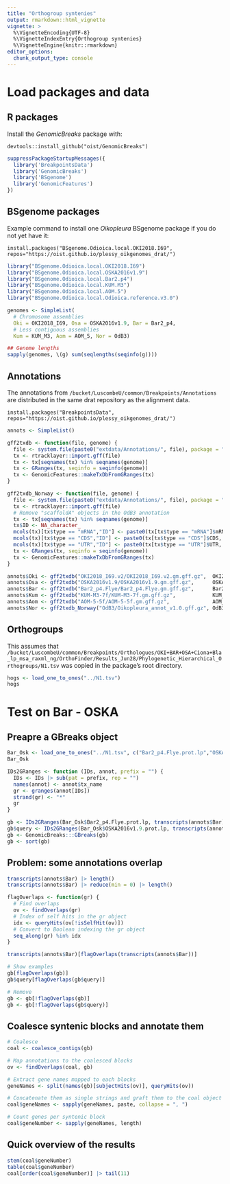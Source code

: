 ```yaml
---
title: "Orthogroup syntenies"
output: rmarkdown::html_vignette
vignette: >
  %\VignetteEncoding{UTF-8}
  %\VignetteIndexEntry{Orthogroup syntenies}
  %\VignetteEngine{knitr::rmarkdown}
editor_options: 
  chunk_output_type: console
---
```


Load packages and data
======================

R packages
----------

Install the _GenomicBreaks_ package with:

```
devtools::install_github("oist/GenomicBreaks")
```

```r
suppressPackageStartupMessages({
  library('BreakpointsData')
  library('GenomicBreaks')
  library('BSgenome')
  library('GenomicFeatures')
})
```

BSgenome packages
-----------------

Example command to install one _Oikopleura_ BSgenome package if you do not yet
have it:

```
install.packages("BSgenome.Odioica.local.OKI2018.I69", repos="https://oist.github.io/plessy_oikgenomes_drat/")
```

```r
library("BSgenome.Odioica.local.OKI2018.I69")
library("BSgenome.Odioica.local.OSKA2016v1.9")
library("BSgenome.Odioica.local.Bar2.p4")
library("BSgenome.Odioica.local.KUM.M3")
library("BSgenome.Odioica.local.AOM.5")
library("BSgenome.Odioica.local.Odioica.reference.v3.0")

genomes <- SimpleList(
  # Chromosome assemblies
  Oki = OKI2018_I69, Osa = OSKA2016v1.9, Bar = Bar2_p4,
  # Less contiguous assemblies
  Kum = KUM_M3, Aom = AOM_5, Nor = OdB3)

## Genome lengths
sapply(genomes, \(g) sum(seqlengths(seqinfo(g))))
```

Annotations
-----------

The annotations from `/bucket/LuscombeU/common/Breakpoints/Annotations` are
distributed in the same drat repository as the alignment data.

```
install.packages("BreakpointsData", repos="https://oist.github.io/plessy_oikgenomes_drat/")
```

```r
annots <- SimpleList()

gff2txdb <- function(file, genome) {
  file <- system.file(paste0("extdata/Annotations/", file), package = "BreakpointsData")
  tx <- rtracklayer::import.gff(file)
  tx <- tx[seqnames(tx) %in% seqnames(genome)]
  tx <- GRanges(tx, seqinfo = seqinfo(genome))
  tx <- GenomicFeatures::makeTxDbFromGRanges(tx)
}

gff2txdb_Norway <- function(file, genome) {
  file <- system.file(paste0("extdata/Annotations/", file), package = "BreakpointsData")
  tx <- rtracklayer::import.gff(file)
  # Remove "scaffoldA" objects in the OdB3 annotation
  tx <- tx[seqnames(tx) %in% seqnames(genome)]
  tx$ID <- NA_character_
  mcols(tx)[tx$type == "mRNA","ID"] <- paste0(tx[tx$type == "mRNA"]$mRNA, ".mRNA")
  mcols(tx)[tx$type == "CDS","ID"] <- paste0(tx[tx$type == "CDS"]$CDS, ".CDS")
  mcols(tx)[tx$type == "UTR","ID"] <- paste0(tx[tx$type == "UTR"]$UTR, ".UTR")
  tx <- GRanges(tx, seqinfo = seqinfo(genome))
  tx <- GenomicFeatures::makeTxDbFromGRanges(tx)
}

annots$Oki <- gff2txdb("OKI2018_I69.v2/OKI2018_I69.v2.gm.gff.gz",  OKI2018_I69)
annots$Osa <- gff2txdb("OSKA2016v1.9/OSKA2016v1.9.gm.gff.gz",      OSKA2016v1.9)
annots$Bar <- gff2txdb("Bar2_p4.Flye/Bar2_p4.Flye.gm.gff.gz",      Bar2_p4)
annots$Kum <- gff2txdb("KUM-M3-7f/KUM-M3-7f.gm.gff.gz",            KUM_M3)
annots$Aom <- gff2txdb("AOM-5-5f/AOM-5-5f.gm.gff.gz",              AOM_5)
annots$Nor <- gff2txdb_Norway("OdB3/Oikopleura_annot_v1.0.gff.gz", OdB3)
```

Orthogroups
-----------

This assumes that `/bucket/LuscombeU/common/Breakpoints/Orthologues/OKI+BAR+OSA+Ciona+Bla_lp_msa_raxml_ng/OrthoFinder/Results_Jun28/Phylogenetic_Hierarchical_Orthogroups/N1.tsv`
was copied in the package's root directory.

```r
hogs <- load_one_to_ones("../N1.tsv")
hogs
```

Test on Bar - OSKA
==================

Preapre a GBreaks object
------------------------

```r
Bar_Osk <- load_one_to_ones("../N1.tsv", c("Bar2_p4.Flye.prot.lp","OSKA2016v1.9.prot.lp"))
Bar_Osk

IDs2GRanges <- function (IDs, annot, prefix = "") {
  IDs <- IDs |> sub(pat = prefix, rep = "")
  names(annot) <- annot$tx_name
  gr <- granges(annot[IDs])
  strand(gr) <- "*"
  gr
}

gb <- IDs2GRanges(Bar_Osk$Bar2_p4.Flye.prot.lp, transcripts(annots$Bar), prefix = "Bar2_p4.Flye.")
gb$query <- IDs2GRanges(Bar_Osk$OSKA2016v1.9.prot.lp, transcripts(annots$Osa), prefix = "OSKA2016v1.9.")
gb <- GenomicBreaks:::GBreaks(gb)
gb <- sort(gb)
```

Problem: some annotations overlap
---------------------------------

```r
transcripts(annots$Bar) |> length()
transcripts(annots$Bar) |> reduce(min = 0) |> length()

flagOverlaps <- function(gr) {
  # Find overlaps
  ov <- findOverlaps(gr)
  # Index of self hits in the gr object
  idx <- queryHits(ov[!isSelfHit(ov)])
  # Convert to Boolean indexing the gr object
  seq_along(gr) %in% idx
}

transcripts(annots$Bar)[flagOverlaps(transcripts(annots$Bar))]

# Show examples
gb[flagOverlaps(gb)]
gb$query[flagOverlaps(gb$query)]

# Remove
gb <- gb[!flagOverlaps(gb)]
gb <- gb[!flagOverlaps(gb$query)]
```

Coalesce syntenic blocks and annotate them
------------------------------------------

```r
# Coalesce
coal <- coalesce_contigs(gb)

# Map annotations to the coalesced blocks
ov <- findOverlaps(coal, gb)

# Extract gene names mapped to each blocks
geneNames <- split(names(gb)[subjectHits(ov)], queryHits(ov))

# Concatenate them as single strings and graft them to the coal object
coal$geneNames <- sapply(geneNames, paste, collapse = ", ")

# Count genes per syntenic block
coal$geneNumber <- sapply(geneNames, length)
```

Quick overview of the results
-----------------------------

```r
stem(coal$geneNumber)
table(coal$geneNumber)
coal[order(coal$geneNumber)] |> tail(11)
```
